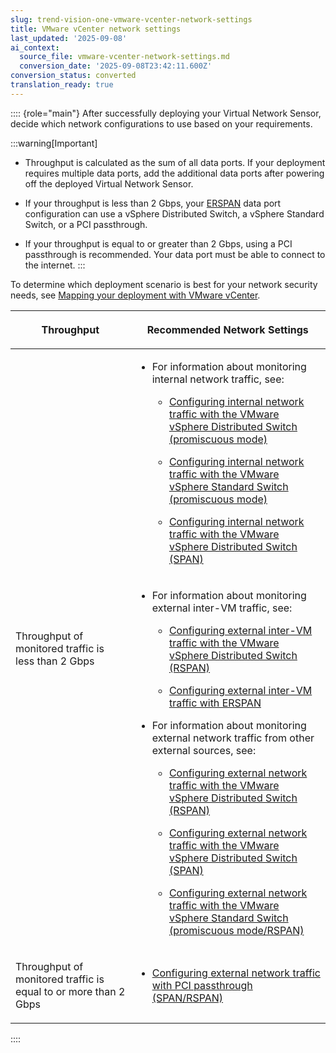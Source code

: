 ```yaml
---
slug: trend-vision-one-vmware-vcenter-network-settings
title: VMware vCenter network settings
last_updated: '2025-09-08'
ai_context:
  source_file: vmware-vcenter-network-settings.md
  conversion_date: '2025-09-08T23:42:11.600Z'
conversion_status: converted
translation_ready: true
---
```


:::: {role="main"}
After successfully deploying your Virtual Network Sensor, decide which network configurations to use based on your requirements.

:::warning[Important]

- Throughput is calculated as the sum of all data ports. If your deployment requires multiple data ports, add the additional data ports after powering off the deployed Virtual Network Sensor.

- If your throughput is less than 2 Gbps, your [ERSPAN](external-inter-erspan.mdx) data port configuration can use a vSphere Distributed Switch, a vSphere Standard Switch, or a PCI passthrough.

- If your throughput is equal to or greater than 2 Gbps, using a PCI passthrough is recommended. Your data port must be able to connect to the internet.
:::

To determine which deployment scenario is best for your network security needs, see [Mapping your deployment with VMware vCenter](map-deployment-vmware-vcenter.mdx).

<table>
<colgroup>
<col style="width: 38%" />
<col style="width: 62%" />
</colgroup>
<thead>
<tr>
<th><p>Throughput</p></th>
<th><p>Recommended Network Settings</p></th>
</tr>
</thead>
<tbody>
<tr>
<td rowspan="2"><p>Throughput of monitored traffic is less than 2 Gbps</p></td>
<td><ul>
<li><p>For information about monitoring internal network traffic, see:</p>
<ul>
<li><p><a href="trend-vision-one-vsphere-dist-switch-promiscuous">Configuring internal network traffic with the VMware vSphere Distributed Switch (promiscuous mode)</a></p></li>
<li><p><a href="trend-vision-one-intertraffic-vsphere-promiscuous">Configuring internal network traffic with the VMware vSphere Standard Switch (promiscuous mode)</a></p></li>
<li><p><a href="trend-vision-one-vsphere-distributed-switch-span">Configuring internal network traffic with the VMware vSphere Distributed Switch (SPAN)</a></p></li>
</ul></li>
</ul></td>
</tr>
<tr>
<td><ul>
<li><p>For information about monitoring external inter-VM traffic, see:</p>
<ul>
<li><p><a href="trend-vision-one-vm-vsphere-switch-rspan">Configuring external inter-VM traffic with the VMware vSphere Distributed Switch (RSPAN)</a></p></li>
<li><p><a href="trend-vision-one-external-inter-erspan">Configuring external inter-VM traffic with ERSPAN</a></p></li>
</ul></li>
<li><p>For information about monitoring external network traffic from other external sources, see:</p>
<ul>
<li><p><a href="trend-vision-one-external-vsphere-switch-rspan">Configuring external network traffic with the VMware vSphere Distributed Switch (RSPAN)</a></p></li>
<li><p><a href="trend-vision-one-external-vsphere-dist-switch-span">Configuring external network traffic with the VMware vSphere Distributed Switch (SPAN)</a></p></li>
<li><p><a href="trend-vision-one-vsphere-st-switch-promiscuous-rspan">Configuring external network traffic with the VMware vSphere Standard Switch (promiscuous mode/RSPAN)</a></p></li>
</ul></li>
</ul></td>
</tr>
<tr>
<td><p>Throughput of monitored traffic is equal to or more than 2 Gbps</p></td>
<td><ul>
<li><p><a href="trend-vision-one-external-pci-passthrough-rspan">Configuring external network traffic with PCI passthrough (SPAN/RSPAN)</a></p></li>
</ul></td>
</tr>
</tbody>
</table>
::::
